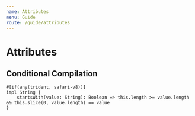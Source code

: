 ```yaml
---
name: Attributes
menu: Guide
route: /guide/attributes
---
```


Attributes
==========

Conditional Compilation
-----------------------

```kaoscript
#[if(any(trident, safari-v8))]
impl String {
	startsWith(value: String): Boolean => this.length >= value.length && this.slice(0, value.length) == value
}
```